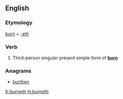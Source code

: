 ==English==

===Etymology===
[[burn]] + [[-eth]]

===Verb===
{{head|en|verb form}}

# {{label|en|archaic}} Third-person singular present simple form of '''[[burn]]'''

===Anagrams===
* [[burthen#English|burthen]]

[[fr:burneth]]
[[hi:burneth]]